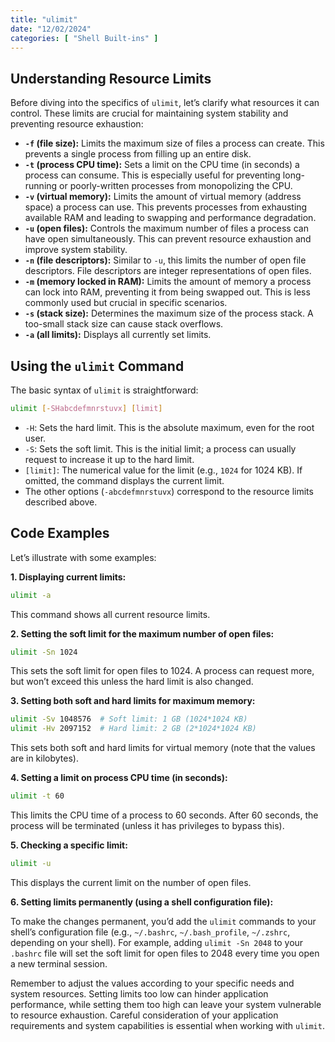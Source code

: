 ```yaml
---
title: "ulimit"
date: "12/02/2024"
categories: [ "Shell Built-ins" ]
---
```

## Understanding Resource Limits

Before diving into the specifics of `ulimit`, let's clarify what resources it can control.  These limits are crucial for maintaining system stability and preventing resource exhaustion:

* **`-f` (file size):**  Limits the maximum size of files a process can create.  This prevents a single process from filling up an entire disk.
* **`-t` (process CPU time):** Sets a limit on the CPU time (in seconds) a process can consume. This is especially useful for preventing long-running or poorly-written processes from monopolizing the CPU.
* **`-v` (virtual memory):** Limits the amount of virtual memory (address space) a process can use.  This prevents processes from exhausting available RAM and leading to swapping and performance degradation.
* **`-u` (open files):** Controls the maximum number of files a process can have open simultaneously.  This can prevent resource exhaustion and improve system stability.
* **`-n` (file descriptors):**  Similar to `-u`, this limits the number of open file descriptors.  File descriptors are integer representations of open files.
* **`-m` (memory locked in RAM):** Limits the amount of memory a process can lock into RAM, preventing it from being swapped out.  This is less commonly used but crucial in specific scenarios.
* **`-s` (stack size):**  Determines the maximum size of the process stack.  A too-small stack size can cause stack overflows.
* **`-a` (all limits):** Displays all currently set limits.

## Using the `ulimit` Command

The basic syntax of `ulimit` is straightforward:

```bash
ulimit [-SHabcdefmnrstuvx] [limit]
```

* `-H`: Sets the hard limit.  This is the absolute maximum, even for the root user.
* `-S`: Sets the soft limit.  This is the initial limit; a process can usually request to increase it up to the hard limit.
* `[limit]`: The numerical value for the limit (e.g., `1024` for 1024 KB).  If omitted, the command displays the current limit.
* The other options (`-abcdefmnrstuvx`) correspond to the resource limits described above.


## Code Examples

Let's illustrate with some examples:

**1. Displaying current limits:**

```bash
ulimit -a
```

This command shows all current resource limits.


**2. Setting the soft limit for the maximum number of open files:**

```bash
ulimit -Sn 1024
```

This sets the soft limit for open files to 1024.  A process can request more, but won't exceed this unless the hard limit is also changed.

**3. Setting both soft and hard limits for maximum memory:**

```bash
ulimit -Sv 1048576  # Soft limit: 1 GB (1024*1024 KB)
ulimit -Hv 2097152  # Hard limit: 2 GB (2*1024*1024 KB)
```

This sets both soft and hard limits for virtual memory (note that the values are in kilobytes).

**4. Setting a limit on process CPU time (in seconds):**

```bash
ulimit -t 60
```

This limits the CPU time of a process to 60 seconds.  After 60 seconds, the process will be terminated (unless it has privileges to bypass this).

**5.  Checking a specific limit:**

```bash
ulimit -u
```

This displays the current limit on the number of open files.

**6. Setting limits permanently (using a shell configuration file):**

To make the changes permanent, you'd add the `ulimit` commands to your shell's configuration file (e.g., `~/.bashrc`, `~/.bash_profile`, `~/.zshrc`, depending on your shell).  For example, adding  `ulimit -Sn 2048` to your `.bashrc` file will set the soft limit for open files to 2048 every time you open a new terminal session.


Remember to adjust the values according to your specific needs and system resources. Setting limits too low can hinder application performance, while setting them too high can leave your system vulnerable to resource exhaustion.  Careful consideration of your application requirements and system capabilities is essential when working with `ulimit`.

